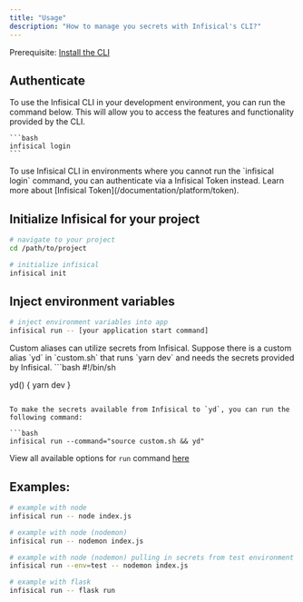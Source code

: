 ```yaml
---
title: "Usage"
description: "How to manage you secrets with Infisical's CLI?"
---
```


Prerequisite: [Install the CLI](/cli/overview)

## Authenticate
<Tabs>
  <Tab title="Local development">
    To use the Infisical CLI in your development environment, you can run the command below.
    This will allow you to access the features and functionality provided by the CLI.

    ```bash 
    infisical login 
    ```
  </Tab>

  <Tab title="Infisical Token">
    To use Infisical CLI in environments where you cannot run the `infisical login` command, you can authenticate via a
    Infisical Token instead. Learn more about [Infisical Token](/documentation/platform/token).
  </Tab>
</Tabs>

## Initialize Infisical for your project

```bash
# navigate to your project
cd /path/to/project

# initialize infisical
infisical init
```

## Inject environment variables

```bash
# inject environment variables into app
infisical run -- [your application start command]
```

<Accordion title="Injecting environment variables in custom aliases">
  Custom aliases can utilize secrets from Infisical. Suppose there is a custom alias `yd` in `custom.sh` that runs `yarn dev` and needs the secrets provided by Infisical.
  ```bash
  #!/bin/sh

  yd() {
    yarn dev
  }
  ```

  To make the secrets available from Infisical to `yd`, you can run the following command:

  ```bash
  infisical run --command="source custom.sh && yd"
  ```

  View all available options for `run` command [here](./commands/run)
</Accordion>


## Examples:

```bash
# example with node
infisical run -- node index.js

# example with node (nodemon)
infisical run -- nodemon index.js

# example with node (nodemon) pulling in secrets from test environment
infisical run --env=test -- nodemon index.js

# example with flask
infisical run -- flask run
```
